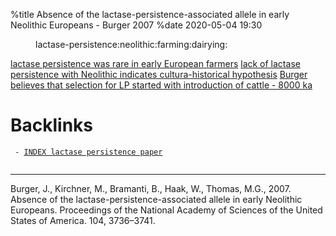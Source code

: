 %title Absence of the lactase-persistence-associated allele in early Neolithic Europeans - Burger 2007
%date 2020-05-04 19:30

:lactase-persistence:neolithic:farming:dairying:

[[40-lactase_persistence_was_rare_in_early_european_farmers|lactase persistence was rare in early European farmers]]
[[41-lack_of_lactase_persistence_with_neolithic_indicates_cultura-historical_hypothesis|lack of lactase persistence with Neolithic indicates cultura-historical hypothesis]]
[[51-burger_believes_that_selection_for_lp_started_with_introduction_of_cattle_-_8000_ka|Burger believes that selection for LP started with introduction of cattle - 8000 ka]]

= Backlinks =
  - [[28-index_lactase_persistence_paper|INDEX lactase persistence paper]]
   
----
Burger, J., Kirchner, M., Bramanti, B., Haak, W., Thomas, M.G., 2007. Absence of the lactase-persistence-associated allele in early Neolithic Europeans. Proceedings of the National Academy of Sciences of the United States of America. 104, 3736–3741.

